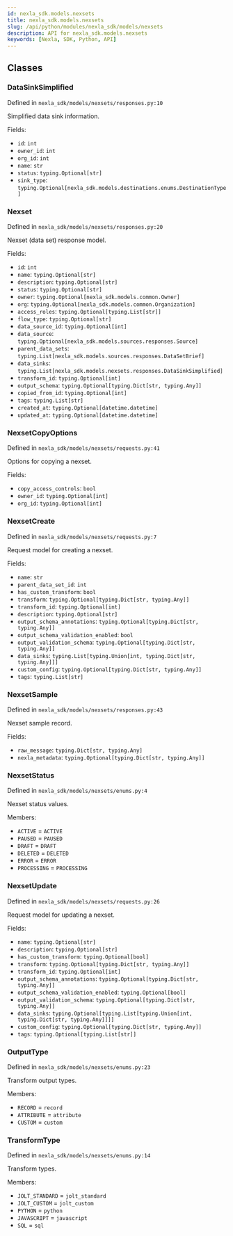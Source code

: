 ```yaml
---
id: nexla_sdk.models.nexsets
title: nexla_sdk.models.nexsets
slug: /api/python/modules/nexla_sdk/models/nexsets
description: API for nexla_sdk.models.nexsets
keywords: [Nexla, SDK, Python, API]
---
```


## Classes

### DataSinkSimplified

Defined in `nexla_sdk/models/nexsets/responses.py:10`

Simplified data sink information.

Fields:

- `id`: `int`
- `owner_id`: `int`
- `org_id`: `int`
- `name`: `str`
- `status`: `typing.Optional[str]`
- `sink_type`: `typing.Optional[nexla_sdk.models.destinations.enums.DestinationType]`

### Nexset

Defined in `nexla_sdk/models/nexsets/responses.py:20`

Nexset (data set) response model.

Fields:

- `id`: `int`
- `name`: `typing.Optional[str]`
- `description`: `typing.Optional[str]`
- `status`: `typing.Optional[str]`
- `owner`: `typing.Optional[nexla_sdk.models.common.Owner]`
- `org`: `typing.Optional[nexla_sdk.models.common.Organization]`
- `access_roles`: `typing.Optional[typing.List[str]]`
- `flow_type`: `typing.Optional[str]`
- `data_source_id`: `typing.Optional[int]`
- `data_source`: `typing.Optional[nexla_sdk.models.sources.responses.Source]`
- `parent_data_sets`: `typing.List[nexla_sdk.models.sources.responses.DataSetBrief]`
- `data_sinks`: `typing.List[nexla_sdk.models.nexsets.responses.DataSinkSimplified]`
- `transform_id`: `typing.Optional[int]`
- `output_schema`: `typing.Optional[typing.Dict[str, typing.Any]]`
- `copied_from_id`: `typing.Optional[int]`
- `tags`: `typing.List[str]`
- `created_at`: `typing.Optional[datetime.datetime]`
- `updated_at`: `typing.Optional[datetime.datetime]`

### NexsetCopyOptions

Defined in `nexla_sdk/models/nexsets/requests.py:41`

Options for copying a nexset.

Fields:

- `copy_access_controls`: `bool`
- `owner_id`: `typing.Optional[int]`
- `org_id`: `typing.Optional[int]`

### NexsetCreate

Defined in `nexla_sdk/models/nexsets/requests.py:7`

Request model for creating a nexset.

Fields:

- `name`: `str`
- `parent_data_set_id`: `int`
- `has_custom_transform`: `bool`
- `transform`: `typing.Optional[typing.Dict[str, typing.Any]]`
- `transform_id`: `typing.Optional[int]`
- `description`: `typing.Optional[str]`
- `output_schema_annotations`: `typing.Optional[typing.Dict[str, typing.Any]]`
- `output_schema_validation_enabled`: `bool`
- `output_validation_schema`: `typing.Optional[typing.Dict[str, typing.Any]]`
- `data_sinks`: `typing.List[typing.Union[int, typing.Dict[str, typing.Any]]]`
- `custom_config`: `typing.Optional[typing.Dict[str, typing.Any]]`
- `tags`: `typing.List[str]`

### NexsetSample

Defined in `nexla_sdk/models/nexsets/responses.py:43`

Nexset sample record.

Fields:

- `raw_message`: `typing.Dict[str, typing.Any]`
- `nexla_metadata`: `typing.Optional[typing.Dict[str, typing.Any]]`

### NexsetStatus

Defined in `nexla_sdk/models/nexsets/enums.py:4`

Nexset status values.

Members:

- `ACTIVE` = `ACTIVE`
- `PAUSED` = `PAUSED`
- `DRAFT` = `DRAFT`
- `DELETED` = `DELETED`
- `ERROR` = `ERROR`
- `PROCESSING` = `PROCESSING`

### NexsetUpdate

Defined in `nexla_sdk/models/nexsets/requests.py:26`

Request model for updating a nexset.

Fields:

- `name`: `typing.Optional[str]`
- `description`: `typing.Optional[str]`
- `has_custom_transform`: `typing.Optional[bool]`
- `transform`: `typing.Optional[typing.Dict[str, typing.Any]]`
- `transform_id`: `typing.Optional[int]`
- `output_schema_annotations`: `typing.Optional[typing.Dict[str, typing.Any]]`
- `output_schema_validation_enabled`: `typing.Optional[bool]`
- `output_validation_schema`: `typing.Optional[typing.Dict[str, typing.Any]]`
- `data_sinks`: `typing.Optional[typing.List[typing.Union[int, typing.Dict[str, typing.Any]]]]`
- `custom_config`: `typing.Optional[typing.Dict[str, typing.Any]]`
- `tags`: `typing.Optional[typing.List[str]]`

### OutputType

Defined in `nexla_sdk/models/nexsets/enums.py:23`

Transform output types.

Members:

- `RECORD` = `record`
- `ATTRIBUTE` = `attribute`
- `CUSTOM` = `custom`

### TransformType

Defined in `nexla_sdk/models/nexsets/enums.py:14`

Transform types.

Members:

- `JOLT_STANDARD` = `jolt_standard`
- `JOLT_CUSTOM` = `jolt_custom`
- `PYTHON` = `python`
- `JAVASCRIPT` = `javascript`
- `SQL` = `sql`

